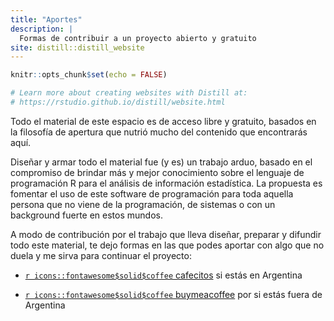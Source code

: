 ```yaml
---
title: "Aportes"
description: |
  Formas de contribuir a un proyecto abierto y gratuito
site: distill::distill_website
---
```


```r
knitr::opts_chunk$set(echo = FALSE)

# Learn more about creating websites with Distill at:
# https://rstudio.github.io/distill/website.html

```

Todo el material de este espacio es de acceso libre y gratuito, basados en la filosofía de apertura que nutrió mucho del contenido que encontrarás aquí. 

Diseñar y armar todo el material fue (y es) un trabajo arduo, basado en el compromiso de brindar más y mejor conocimiento sobre el lenguaje de programación R para el análisis de información estadística. La propuesta es fomentar el uso de este software de programación para toda aquella persona que no viene de la programación, de sistemas o con un background fuerte en estos mundos.

A modo de contribución por el trabajo que lleva diseñar, preparar y difundir todo este material, te dejo formas en las que podes aportar con algo que no duela y me sirva para continuar el proyecto:

- [`r icons::fontawesome$solid$coffee` cafecitos](https://cafecito.app/pablotisco) si estás en Argentina

- [`r icons::fontawesome$solid$coffee` buymeacoffee](https://www.buymeacoffee.com/pablotis) por si estás fuera de Argentina

